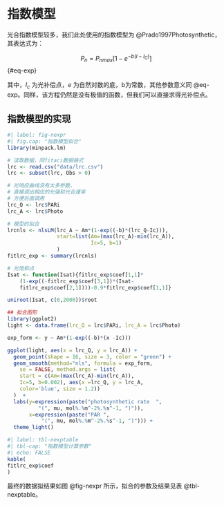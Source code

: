 # 指数模型 {#sec-lrc_exp}

光合指数模型较多，我们此处使用的指数模型为 @Prado1997Photosynthetic，其表达式为：

$$
P_{n} = P_{nmax}[1 - e^{-b(I-I_{C})}]
$$ {#eq-exp}

其中，$I_{c}$ 为光补偿点，$e$ 为自然对数的底，b为常数，其他参数意义同 @eq-exp。同样，该方程仍然是没有极值的函数，但我们可以直接求得光补偿点。

## 指数模型的实现 {#sec-lrc_exp_exam}

```r
#| label: fig-nexpr
#| fig.cap: "指数模型拟合"
library(minpack.lm)

# 读取数据，同fitaci数据格式
lrc <- read.csv("data/lrc.csv")
lrc <- subset(lrc, Obs > 0)

# 光响应曲线没有太多参数，
# 直接调出相应的光强和光合速率
# 方便后面调用
lrc_Q <- lrc$PARi
lrc_A <- lrc$Photo 

# 模型的拟合
lrcnls <- nlsLM(lrc_A ~ Am*(1-exp((-b)*(lrc_Q-Ic))),
                start=list(Am=(max(lrc_A)-min(lrc_A)),
                           Ic=5, b=1)
                )
fitlrc_exp <- summary(lrcnls)

# 光饱和点
Isat <- function(Isat){fitlrc_exp$coef[1,1]*
    (1-exp((-fitlrc_exp$coef[3,1])*(Isat-
    fitlrc_exp$coef[2,1])))-0.9*fitlrc_exp$coef[1,1]}

uniroot(Isat, c(0,2000))$root

## 拟合图形
library(ggplot2)
light <- data.frame(lrc_Q = lrc$PARi, lrc_A = lrc$Photo)

exp_form <- y ~ Am*(1-exp((-b)*(x -Ic)))

ggplot(light, aes(x = lrc_Q, y = lrc_A)) + 
  geom_point(shape = 16, size = 3, color = "green") + 
  geom_smooth(method="nls", formula = exp_form, 
    se = FALSE, method.args = list(
    start = c(Am=(max(lrc_A)-min(lrc_A)),
    Ic=5, b=0.002), aes(x =lrc_Q, y = lrc_A, 
    color='blue', size = 1.2))
  )  +
  labs(y=expression(paste("photosynthetic rate  ", 
          "(", mu, mol%.%m^-2%.%s^-1, ")")), 
       x=expression(paste("PAR ", 
           "(", mu, mol%.%m^-2%.%s^-1, ")"))) +
  theme_light()
```

```r
#| label: tbl-nexptable
#| tbl-cap: "指数模型计算参数"
#| echo: FALSE
kable(
fitlrc_exp$coef
)
```

最终的数据拟结果如图 @fig-nexpr 所示，拟合的参数及结果见表 @tbl-nexptable。
